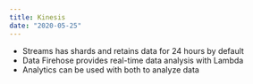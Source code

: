 ```yaml
---
title: Kinesis
date: "2020-05-25"
---
```


- Streams has shards and retains data for 24 hours by default
- Data Firehose provides real-time data analysis with Lambda
- Analytics can be used with both to analyze data
